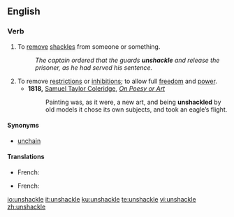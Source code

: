 ==English==

===Verb===
{{en-verb|unshackl|ing}}

# To [[remove]] [[shackle]]s from someone or something.
#: ''The captain ordered that the guards '''unshackle''' and release the prisoner, as he had served his sentence.''
# To remove [[restriction]]s or [[inhibition]]s; to allow full [[freedom]] and [[power]].
#* '''1818,''' [[s:Author:Samuel Taylor Coleridge|Samuel Taylor Coleridge]], ''[[s:On Poesy or Art|On Poesy or Art]]''
#*: Painting was, as it were, a new art, and being '''unshackled''' by old models it chose its own subjects, and took an eagle’s flight.

====Synonyms====
* {{sense|to remove shackles}} [[unchain]]

====Translations====
{{trans-top|to remove shackles}}
* French: {{t+|fr|déchainer}}
{{trans-mid}}
{{trans-bottom}}
{{trans-top|to remove restrictions or inhibitions}}
* French: {{t+|fr|émanciper}}
{{trans-mid}}
{{trans-bottom}}

[[io:unshackle]]
[[it:unshackle]]
[[ku:unshackle]]
[[te:unshackle]]
[[vi:unshackle]]
[[zh:unshackle]]